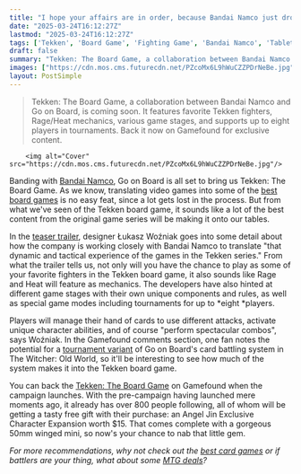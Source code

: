 ```yaml
---
title: "I hope your affairs are in order, because Bandai Namco just dropped Tekken: The Board Game"
date: "2025-03-24T16:12:27Z"
lastmod: "2025-03-24T16:12:27Z"
tags: ['Tekken', 'Board Game', 'Fighting Game', 'Bandai Namco', 'Tabletop Game', 'Card Game']
draft: false
summary: "Tekken: The Board Game, a collaboration between Bandai Namco and Go on Board, is coming soon.  It features favorite Tekken fighters, Rage/Heat mechanics,  various game stages, and  supports up to eight players in tournaments.  Back it now on Gamefound for exclusive content."
images: ["https://cdn.mos.cms.futurecdn.net/PZcoMx6L9hWuCZZPDrNeBe.jpg"]
layout: PostSimple
---
```

> Tekken: The Board Game, a collaboration between Bandai Namco and Go on Board, is coming soon.  It features favorite Tekken fighters, Rage/Heat mechanics,  various game stages, and  supports up to eight players in tournaments.  Back it now on Gamefound for exclusive content.


        <img alt="Cover" src="https://cdn.mos.cms.futurecdn.net/PZcoMx6L9hWuCZZPDrNeBe.jpg"/>
        
Banding with [Bandai Namco](https://www.gamesradar.com/tag/bandai-namco/), Go on Board is all set to bring us Tekken: The Board Game. As we know, translating video games into some of the [best board games](https://www.gamesradar.com/best-board-games/) is no easy feat, since a lot gets lost in the process. But from what we've seen of the Tekken board game, it sounds like a lot of the best content from the original game series will be making it onto our tables.

In the [teaser trailer](https://www.youtube.com/watch?v=bc2dGdK1kJY&t=1s&ab_channel=GoOnBoard), designer Łukasz Woźniak goes into some detail about how the company is working closely with Bandai Namco to translate "that dynamic and tactical experience of the games in the Tekken series." From what the trailer tells us, not only will you have the chance to play as some of your favorite fighters in the Tekken board game, it also sounds like Rage and Heat will feature as mechanics. The developers have also hinted at different game stages with their own unique components and rules, as well as special game modes including tournaments for up to *eight *players.

Players will manage their hand of cards to use different attacks, activate unique character abilities, and of course "perform spectacular combos", says Woźniak. In the Gamefound comments section, one fan notes the potential for a [tournament variant](https://boardgamegeek.com/thread/3101037/the-witcher-tournament-variant) of Go on Board's card battling system in The Witcher: Old World, so it'll be interesting to see how much of the system makes it into the Tekken board game.

You can back the [Tekken: The Board Game](https://gamefound.com/en/projects/go-on-board/tekken-the-board-game) on Gamefound when the campaign launches. With the pre-campaign having launched mere moments ago, it already has over 800 people following, all of whom will be getting a tasty free gift with their purchase: an Angel Jin Exclusive Character Expansion worth $15. That comes complete with a gorgeous 50mm winged mini, so now's your chance to nab that little gem.

*For more recommendations, why not check out the *[<em>best card games</em>](https://www.gamesradar.com/best-card-games-compared/)* or if battlers are your thing, what about some *[<em>MTG deals</em>](https://www.gamesradar.com/tabletop-gaming/best-mtg-deals/)*?*
        